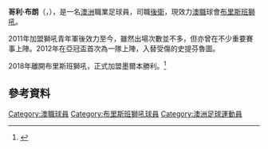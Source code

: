 '''哥利·布朗'''（{{lang-en|Corey Brown}}，{{bd|1994年|1月7日}}），是一名[[澳洲|澳洲]]職業足球員，司職[[後衛|後衛]]，現效力[[澳職|澳職]]球會[[布里斯班獅吼|布里斯班獅吼]]。

2011年加盟獅吼青年軍後效力至今，雖然出場次數並不多，但亦曾在不少重要賽事上陣。2012年在亞冠盃首次為一隊上陣，入替受傷的史提芬魯圖。

2018年離開布里斯班獅吼，正式加盟墨爾本勝利。<ref>{{Cite web|title=墨尔本胜利签下两名后卫|url=https://www.iuliao.com/news/210263.html|accessdate=|author=|date=2018-06-22|format=|work=|publisher=有料體育|language=|archive-date=2019-12-20|archive-url=https://web.archive.org/web/20191220061852/https://www.iuliao.com/news/210263.html|dead-url=yes}}</ref>

==參考資料==
{{reflist}}

{{DEFAULTSORT:Brown, Corey}}
[[Category:澳職球員|Category:澳職球員]]
[[Category:布里斯班獅吼球員|Category:布里斯班獅吼球員]]
[[Category:澳洲足球運動員|Category:澳洲足球運動員]]


{{fbr-stub}}